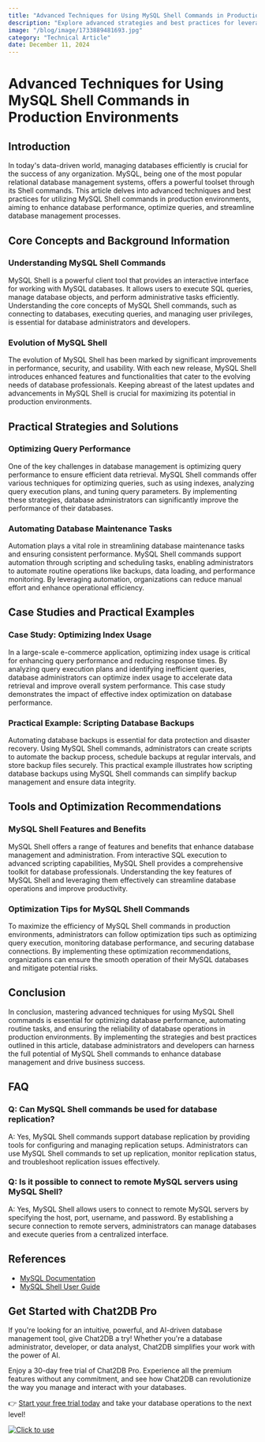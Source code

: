 ```yaml
---
title: "Advanced Techniques for Using MySQL Shell Commands in Production Environments"
description: "Explore advanced strategies and best practices for leveraging MySQL Shell commands effectively in production environments."
image: "/blog/image/1733889481693.jpg"
category: "Technical Article"
date: December 11, 2024
---
```


# Advanced Techniques for Using MySQL Shell Commands in Production Environments


<Authors date="December 11, 2024">
  <Author name="Jing" link="https://chat2db.ai" />
</Authors>

## Introduction

In today's data-driven world, managing databases efficiently is crucial for the success of any organization. MySQL, being one of the most popular relational database management systems, offers a powerful toolset through its Shell commands. This article delves into advanced techniques and best practices for utilizing MySQL Shell commands in production environments, aiming to enhance database performance, optimize queries, and streamline database management processes.

## Core Concepts and Background Information

### Understanding MySQL Shell Commands

MySQL Shell is a powerful client tool that provides an interactive interface for working with MySQL databases. It allows users to execute SQL queries, manage database objects, and perform administrative tasks efficiently. Understanding the core concepts of MySQL Shell commands, such as connecting to databases, executing queries, and managing user privileges, is essential for database administrators and developers.

### Evolution of MySQL Shell

The evolution of MySQL Shell has been marked by significant improvements in performance, security, and usability. With each new release, MySQL Shell introduces enhanced features and functionalities that cater to the evolving needs of database professionals. Keeping abreast of the latest updates and advancements in MySQL Shell is crucial for maximizing its potential in production environments.

## Practical Strategies and Solutions

### Optimizing Query Performance

One of the key challenges in database management is optimizing query performance to ensure efficient data retrieval. MySQL Shell commands offer various techniques for optimizing queries, such as using indexes, analyzing query execution plans, and tuning query parameters. By implementing these strategies, database administrators can significantly improve the performance of their databases.

### Automating Database Maintenance Tasks

Automation plays a vital role in streamlining database maintenance tasks and ensuring consistent performance. MySQL Shell commands support automation through scripting and scheduling tasks, enabling administrators to automate routine operations like backups, data loading, and performance monitoring. By leveraging automation, organizations can reduce manual effort and enhance operational efficiency.

## Case Studies and Practical Examples

### Case Study: Optimizing Index Usage

In a large-scale e-commerce application, optimizing index usage is critical for enhancing query performance and reducing response times. By analyzing query execution plans and identifying inefficient queries, database administrators can optimize index usage to accelerate data retrieval and improve overall system performance. This case study demonstrates the impact of effective index optimization on database performance.

### Practical Example: Scripting Database Backups

Automating database backups is essential for data protection and disaster recovery. Using MySQL Shell commands, administrators can create scripts to automate the backup process, schedule backups at regular intervals, and store backup files securely. This practical example illustrates how scripting database backups using MySQL Shell commands can simplify backup management and ensure data integrity.

## Tools and Optimization Recommendations

### MySQL Shell Features and Benefits

MySQL Shell offers a range of features and benefits that enhance database management and administration. From interactive SQL execution to advanced scripting capabilities, MySQL Shell provides a comprehensive toolkit for database professionals. Understanding the key features of MySQL Shell and leveraging them effectively can streamline database operations and improve productivity.

### Optimization Tips for MySQL Shell Commands

To maximize the efficiency of MySQL Shell commands in production environments, administrators can follow optimization tips such as optimizing query execution, monitoring database performance, and securing database connections. By implementing these optimization recommendations, organizations can ensure the smooth operation of their MySQL databases and mitigate potential risks.

## Conclusion

In conclusion, mastering advanced techniques for using MySQL Shell commands is essential for optimizing database performance, automating routine tasks, and ensuring the reliability of database operations in production environments. By implementing the strategies and best practices outlined in this article, database administrators and developers can harness the full potential of MySQL Shell commands to enhance database management and drive business success.

## FAQ

### Q: Can MySQL Shell commands be used for database replication?

A: Yes, MySQL Shell commands support database replication by providing tools for configuring and managing replication setups. Administrators can use MySQL Shell commands to set up replication, monitor replication status, and troubleshoot replication issues effectively.

### Q: Is it possible to connect to remote MySQL servers using MySQL Shell?

A: Yes, MySQL Shell allows users to connect to remote MySQL servers by specifying the host, port, username, and password. By establishing a secure connection to remote servers, administrators can manage databases and execute queries from a centralized interface.

## References

- [MySQL Documentation](https://dev.mysql.com/doc/)
- [MySQL Shell User Guide](https://dev.mysql.com/doc/mysql-shell/en/)


## Get Started with Chat2DB Pro

If you're looking for an intuitive, powerful, and AI-driven database management tool, give Chat2DB a try! Whether you're a database administrator, developer, or data analyst, Chat2DB simplifies your work with the power of AI.

Enjoy a 30-day free trial of Chat2DB Pro. Experience all the premium features without any commitment, and see how Chat2DB can revolutionize the way you manage and interact with your databases.

👉 [Start your free trial today](https://chat2db.ai/pricing) and take your database operations to the next level!


[![Click to use](/image/blog/bg/chat2db.jpg)](https://chat2db.ai/)
